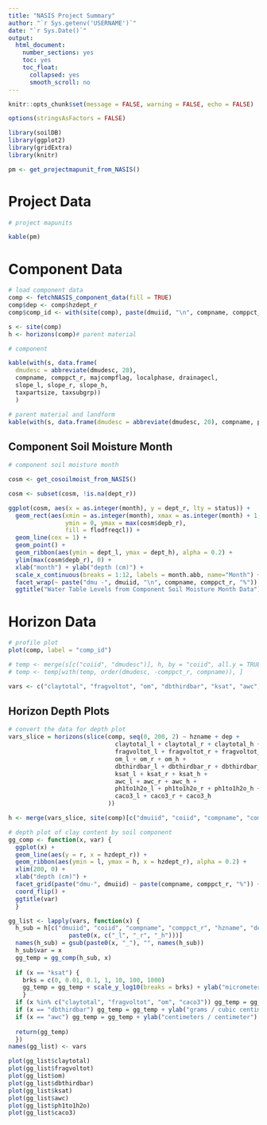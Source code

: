---
title: "NASIS Project Summary"
author: "`r Sys.getenv('USERNAME')`"
date: "`r Sys.Date()`"
output: 
  html_document: 
    number_sections: yes
    toc: yes
    toc_float:
      collapsed: yes
      smooth_scroll: no
---



```{r setup, echo = FALSE}
knitr::opts_chunk$set(message = FALSE, warning = FALSE, echo = FALSE)

options(stringsAsFactors = FALSE)
```

```{r}
library(soilDB)
library(ggplot2)
library(gridExtra)
library(knitr)

pm <- get_projectmapunit_from_NASIS()
```


# Project Data

```{r}

# project mapunits

kable(pm)

```


# Component Data

```{r component data, fig.width=8.5, fig.height=6}

# load component data
comp <- fetchNASIS_component_data(fill = TRUE)
comp$dep <- comp$hzdept_r
comp$comp_id <- with(site(comp), paste(dmuiid, "\n", compname, comppct_r))

s <- site(comp)
h <- horizons(comp)# parent material

# component

kable(with(s, data.frame(
  dmudesc = abbreviate(dmudesc, 20), 
  compname, comppct_r, majcompflag, localphase, drainagecl, 
  slope_l, slope_r, slope_h,
  taxpartsize, taxsubgrp))
  )

# parent material and landform
kable(with(s, data.frame(dmudesc = abbreviate(dmudesc, 20), compname, pmgroupname, landform.string)))
```


## Component Soil Moisture Month

```{r soil moisture, fig.width=8.5, fig.height=6}
# component soil moisture month

cosm <- get_cosoilmoist_from_NASIS()

cosm <- subset(cosm, !is.na(dept_r))

ggplot(cosm, aes(x = as.integer(month), y = dept_r, lty = status)) +
  geom_rect(aes(xmin = as.integer(month), xmax = as.integer(month) + 1,
                ymin = 0, ymax = max(cosm$depb_r),
                fill = flodfreqcl)) +
  geom_line(cex = 1) +
  geom_point() +
  geom_ribbon(aes(ymin = dept_l, ymax = dept_h), alpha = 0.2) +
  ylim(max(cosm$depb_r), 0) +
  xlab("month") + ylab("depth (cm)") +
  scale_x_continuous(breaks = 1:12, labels = month.abb, name="Month") +
  facet_wrap(~ paste("dmu -", dmuiid, "\n", compname, comppct_r, "%")) +
  ggtitle("Water Table Levels from Component Soil Moisture Month Data")
```


# Horizon Data

```{r horizon data}
# profile plot
plot(comp, label = "comp_id")

# temp <- merge(s[c("coiid", "dmudesc")], h, by = "coiid", all.y = TRUE)
# temp <- temp[with(temp, order(dmudesc, -comppct_r, compname)), ]

vars <- c("claytotal", "fragvoltot", "om", "dbthirdbar", "ksat", "awc", "ph1to1h2o", "caco3")
```

## Horizon Depth Plots

```{r, depth plots, fig.width=8.5, fig.height=6}
# convert the data for depth plot
vars_slice = horizons(slice(comp, seq(0, 200, 2) ~ hzname + dep + 
                              claytotal_l + claytotal_r + claytotal_h +
                              fragvoltot_l + fragvoltot_r + fragvoltot_h +
                              om_l + om_r + om_h +
                              dbthirdbar_l + dbthirdbar_r + dbthirdbar_h + 
                              ksat_l + ksat_r + ksat_h +
                              awc_l + awc_r + awc_h + 
                              ph1to1h2o_l + ph1to1h2o_r + ph1to1h2o_h +
                              caco3_l + caco3_r + caco3_h
                            ))

h <- merge(vars_slice, site(comp)[c("dmuiid", "coiid", "compname", "comppct_r")], by = "coiid", all.x = TRUE)

# depth plot of clay content by soil component
gg_comp <- function(x, var) {
  ggplot(x) +
  geom_line(aes(y = r, x = hzdept_r)) +
  geom_ribbon(aes(ymin = l, ymax = h, x = hzdept_r), alpha = 0.2) +
  xlim(200, 0) +
  xlab("depth (cm)") +
  facet_grid(paste("dmu-", dmuiid) ~ paste(compname, comppct_r, "%")) + 
  coord_flip() +
  ggtitle(var)
  }

gg_list <- lapply(vars, function(x) {
  h_sub = h[c("dmuiid", "coiid", "compname", "comppct_r", "hzname", "dep", "hzdept_r", "hzdepb_r", 
                 paste0(x, c("_l", "_r", "_h")))]
  names(h_sub) = gsub(paste0(x, "_"), "", names(h_sub))
  h_sub$var = x
  gg_temp = gg_comp(h_sub, x)
  
  if (x == "ksat") {
    brks = c(0, 0.01, 0.1, 1, 10, 100, 1000)
    gg_temp = gg_temp + scale_y_log10(breaks = brks) + ylab("micrometers / second")
    }
  if (x %in% c("claytotal", "fragvoltot", "om", "caco3")) gg_temp = gg_temp + ylab("%")
  if (x == "dbthirdbar") gg_temp = gg_temp + ylab("grams / cubic centimeter")
  if (x == "awc") gg_temp = gg_temp + ylab("centimeters / centimeter")
  
  return(gg_temp)
  })
names(gg_list) <- vars

plot(gg_list$claytotal)
plot(gg_list$fragvoltot)
plot(gg_list$om)
plot(gg_list$dbthirdbar)
plot(gg_list$ksat)
plot(gg_list$awc)
plot(gg_list$ph1to1h2o)
plot(gg_list$caco3)

```

